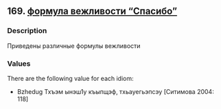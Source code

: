 ## 169. <a href =  'https://agricolamz.github.io/The_Circassian_Isoglosses_Database/169.html'>формула вежливости "Спасибо"</a>
### Description

Приведены различные формулы вежливости

### Values
There are the following value for each idiom:

* Bzhedug  Тхъэм ынэш1у къыпщэф, тхьауегьэпсэу [Ситимова 2004: 118] 

